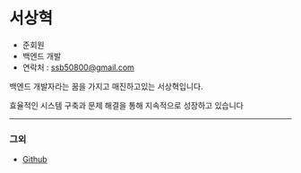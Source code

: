 # 서상혁

- 준회원
- 백엔드 개발
- 연락처 : [ssb50800@gmail.com](mailto:ssb50800@gmail.com)

백엔드 개발자라는 꿈을 가지고 매진하고있는 서상혁입니다.

효율적인 시스템 구축과 문제 해결을 통해 지속적으로 성장하고 있습니다

---

### 그외
- [Github](https://github.com/singhic)
